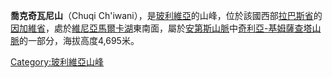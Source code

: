 {{Coord|16|39|58|S|68|40|39|W|display=title}}

'''喬克奇瓦尼山'''（Chuqi Ch'iwani），是[[玻利維亞|玻利維亞]]的山峰，位於該國西部[[拉巴斯省|拉巴斯省]]的[[因加維省|因加維省]]，處於[[維尼亞馬爾卡湖|維尼亞馬爾卡湖]]東南面，屬於[[安第斯山脈|安第斯山脈]]中[[奇利亞-基姆薩查塔山脈|奇利亞-基姆薩查塔山脈]]的一部分，海拔高度4,695米。

{{Bolivia-geo-stub}}
[[Category:玻利維亞山峰|Category:玻利維亞山峰]]